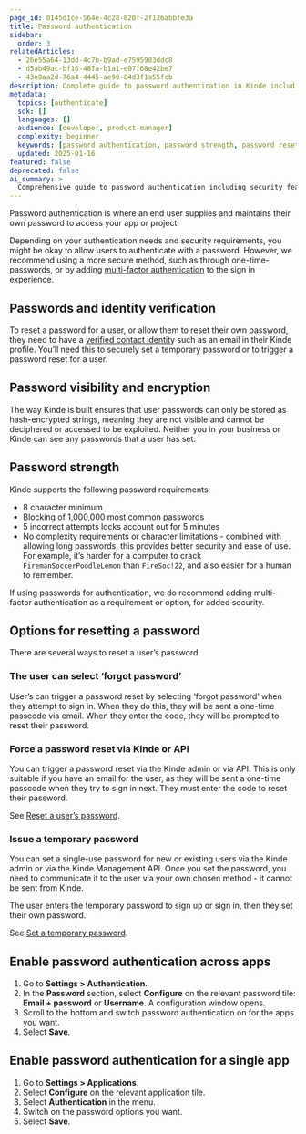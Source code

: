 ```yaml
---
page_id: 0145d1ce-564e-4c28-820f-2f126abbfe3a
title: Password authentication
sidebar:
  order: 3
relatedArticles:
  - 26e55a64-13dd-4c7b-b9ad-e7595903ddc8
  - d5ab49ac-bf16-487a-b1a1-e07f68e42be7
  - 43e8aa2d-76a4-4445-ae90-84d3f1a55fcb
description: Complete guide to password authentication in Kinde including security features, password strength requirements, and reset options.
metadata:
  topics: [authenticate]
  sdk: []
  languages: []
  audience: [developer, product-manager]
  complexity: beginner
  keywords: [password authentication, password strength, password reset, security, hash encryption, MFA]
  updated: 2025-01-16
featured: false
deprecated: false
ai_summary: >
  Comprehensive guide to password authentication including security features, strength requirements, reset methods, and MFA recommendations.
---
```


Password authentication is where an end user supplies and maintains their own password to access your app or project.

Depending on your authentication needs and security requirements, you might be okay to allow users to authenticate with a password. However, we recommend using a more secure method, such as through one-time-passwords, or by adding [multi-factor authentication](/authenticate/multi-factor-auth/about-multi-factor-authentication/) to the sign in experience.

## Passwords and identity verification

To reset a password for a user, or allow them to reset their own password, they need to have a [verified contact identit](/authenticate/about-auth/identity-and-verification/)y such as an email in their Kinde profile. You’ll need this to securely set a temporary password or to trigger a password reset for a user.

## Password visibility and encryption

The way Kinde is built ensures that user passwords can only be stored as hash-encrypted strings, meaning they are not visible and cannot be deciphered or accessed to be exploited. Neither you in your business or Kinde can see any passwords that a user has set.

## Password strength

Kinde supports the following password requirements:

- 8 character minimum
- Blocking of 1,000,000 most common passwords
- 5 incorrect attempts locks account out for 5 minutes
- No complexity requirements or character limitations - combined with allowing long passwords, this provides better security and ease of use. For example, it’s harder for a computer to crack `FiremanSoccerPoodleLemon` than `FireSoc!22`, and also easier for a human to remember.

If using passwords for authentication, we do recommend adding multi-factor authentication as a requirement or option, for added security.

## Options for resetting a password

There are several ways to reset a user’s password.

### The user can select ‘forgot password’

User’s can trigger a password reset by selecting ‘forgot password’ when they attempt to sign in. When they do this, they will be sent a one-time passcode via email. When they enter the code, they will be prompted to reset their password.

### Force a password reset via Kinde or API

You can trigger a password reset via the Kinde admin or via API. This is only suitable if you have an email for the user, as they will be sent a one-time passcode when they try to sign in next. They must enter the code to reset their password.

See [Reset a user’s password](/manage-users/access-control/reset-user-password/).

### Issue a temporary password

You can set a single-use password for new or existing users via the Kinde admin or via the Kinde Management API. Once you set the password, you need to communicate it to the user via your own chosen method - it cannot be sent from Kinde.

The user enters the temporary password to sign up or sign in, then they set their own password.

See [Set a temporary password](/manage-users/access-control/set-temporary-password/).

## Enable password authentication across apps

1. Go to **Settings > Authentication**.
2. In the **Password** section, select **Configure** on the relevant password tile: **Email + password** or **Username**. A configuration window opens.
3. Scroll to the bottom and switch password authentication on for the apps you want.
4. Select **Save**.

## Enable password authentication for a single app

1. Go to **Settings > Applications**.
2. Select **Configure** on the relevant application tile.
3. Select **Authentication** in the menu.
4. Switch on the password options you want.
5. Select **Save**.
